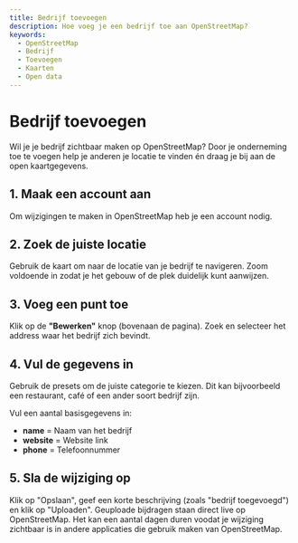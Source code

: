 ```yaml
---
title: Bedrijf toevoegen
description: Hoe voeg je een bedrijf toe aan OpenStreetMap?
keywords:
  - OpenStreetMap
  - Bedrijf
  - Toevoegen
  - Kaarten
  - Open data
---
```


# Bedrijf toevoegen

Wil je je bedrijf zichtbaar maken op OpenStreetMap? Door je onderneming toe te voegen help je anderen je locatie te vinden én draag je bij aan de open kaartgegevens.

## 1. Maak een account aan

Om wijzigingen te maken in OpenStreetMap heb je een account nodig.

## 2. Zoek de juiste locatie

Gebruik de kaart om naar de locatie van je bedrijf te navigeren. Zoom voldoende in zodat je het gebouw of de plek duidelijk kunt aanwijzen.

## 3. Voeg een punt toe

Klik op de **"Bewerken"** knop (bovenaan de pagina). Zoek en selecteer het address waar het bedrijf zich bevindt. 

## 4. Vul de gegevens in

Gebruik de presets om de juiste categorie te kiezen. Dit kan bijvoorbeeld een restaurant, café of een ander soort bedrijf zijn.

Vul een aantal basisgegevens in:

- **name** = Naam van het bedrijf
- **website** = Website link
- **phone** = Telefoonnummer

## 5. Sla de wijziging op

Klik op "Opslaan", geef een korte beschrijving (zoals "bedrijf toegevoegd") en klik op "Uploaden". Geuploade bijdragen staan direct live op OpenStreetMap. Het kan een aantal dagen duren voodat je wijziging zichtbaar is in andere applicaties die gebruik maken van OpenStreetMap.
